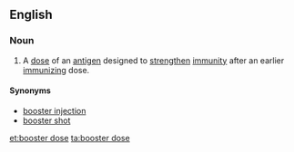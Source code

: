 ==English==

===Noun===
{{en-noun|s}}
# A [[dose]] of an [[antigen]] designed to [[strengthen]] [[immunity]] after an earlier [[immunizing]] dose.
====Synonyms====
* [[booster injection]]
* [[booster shot]]

[[et:booster dose]]
[[ta:booster dose]]